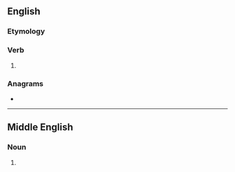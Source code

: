 ==English==

===Etymology===
{{suffix|en|sue|eth|nocat=1}}

===Verb===
{{head|en|verb form}}

# {{en-archaic third-person singular of|sue}}

===Anagrams===
* {{anagrams|en|a=ehstu|Shute|Uthes|euths|shute|useth}}

----

==Middle English==

===Noun===
{{head|enm|noun}}

# {{alt form|enm|suet}}